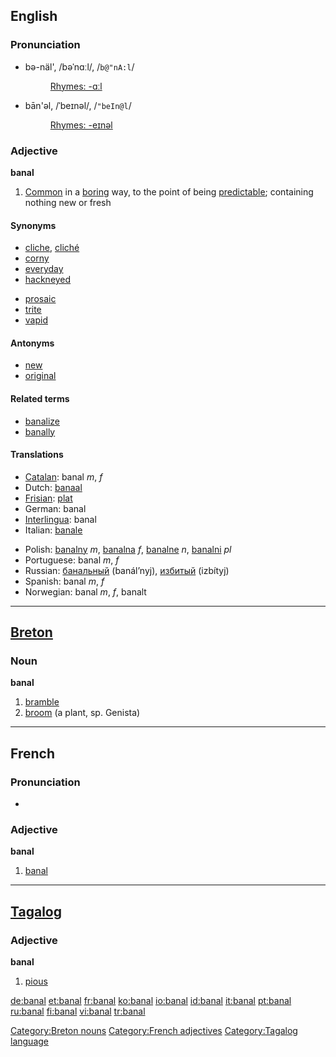 ==English==

===Pronunciation===
*bə-näl', /bəˈnɑːl/, /<tt>b@"nA:l</tt>/
*:[[Rhymes:English:-ɑːl|Rhymes: -ɑːl]]
*bān'əl, /ˈbeɪnəl/, /<tt>"beIn@l</tt>/
*:[[Rhymes:English:-eɪnəl|Rhymes: -eɪnəl]]
{{rfap}}

===Adjective===
'''banal'''

# [[Common]] in a [[boring]] way, to the point of being [[predictable]]; containing nothing new or fresh

====Synonyms====
{{top}}
*[[cliche]], [[cliché]]
*[[corny]]
*[[everyday]]
*[[hackneyed]]
{{mid}}
*[[prosaic]]
*[[trite]]
*[[vapid]]
{{bottom}}

====Antonyms====
*[[new]]
*[[original]]

====Related terms====
*[[banalize]]
*[[banally]]

====Translations====
{{top}}
*[[Catalan]]: banal ''m'', ''f''
*Dutch: [[banaal]]
*[[Frisian]]: [[plat]]
*German: banal
*[[Interlingua]]: banal
*Italian: [[banale]]
{{mid}}
*Polish: [[banalny]] ''m'', [[banalna]] ''f'', [[banalne]] ''n'', [[banalni]] ''pl''
*Portuguese: banal ''m'', ''f''
*Russian: [[банальный]] (banál’nyj), [[избитый]] (izbítyj)
*Spanish: banal ''m'', ''f''
*Norwegian: banal ''m'', ''f'', banalt
{{bottom}}

----

==[[Breton]]==

===Noun===
'''banal''' {{m}}

# [[bramble]]
# [[broom]] (a plant, sp. Genista)

[[Category:Breton nouns]]

----

==French==

===Pronunciation===
*{{IPA|/ba.nal/}}

===Adjective===
'''banal'''

# [[banal#English|banal]]

----

==[[Tagalog]]==

===Adjective===
'''banal'''

# [[pious]]


[[Category:French adjectives]]
[[Category:Tagalog language]]

[[de:banal]]
[[et:banal]]
[[fr:banal]]
[[ko:banal]]
[[io:banal]]
[[id:banal]]
[[it:banal]]
[[pt:banal]]
[[ru:banal]]
[[fi:banal]]
[[vi:banal]]
[[tr:banal]]
